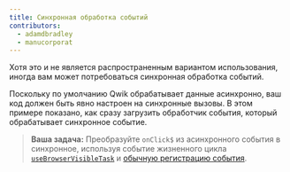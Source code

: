 ```yaml
---
title: Синхронная обработка событий
contributors:
  - adamdbradley
  - manucorporat
---
```


Хотя это и не является распространенным вариантом использования, иногда вам может потребоваться синхронная обработка событий.

Поскольку по умолчанию Qwik обрабатывает данные асинхронно, ваш код должен быть явно настроен на синхронные вызовы. В этом примере показано, как сразу загрузить обработчик события, который обрабатывает синхронное событие.

> **Ваша задача:** Преобразуйте `onClick$` из асинхронного события в синхронное, используя событие жизненного цикла [`useBrowserVisibleTask`](https://qwik.builder.io/docs/components/lifecycle/#usebrowservisibletask) и [обычную регистрацию события](https://developer.mozilla.org/en-US/docs/Web/API/EventTarget/addEventListener).
